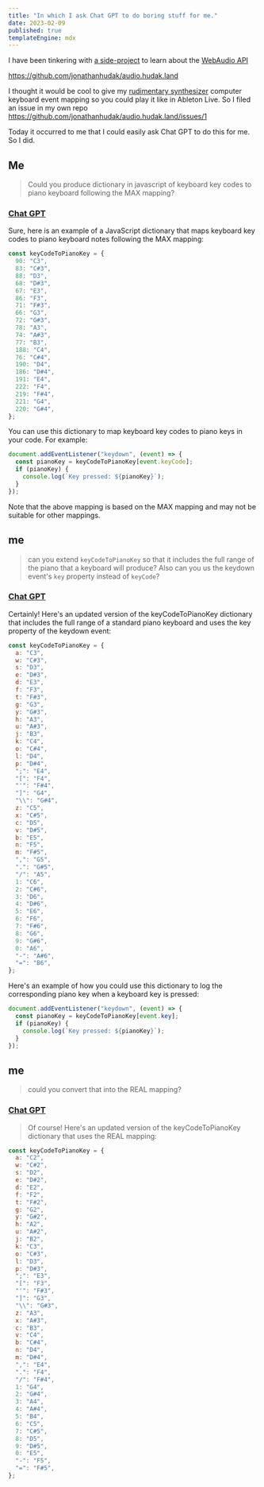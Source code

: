 ```yaml
---
title: "In which I ask Chat GPT to do boring stuff for me."
date: 2023-02-09
published: true
templateEngine: mdx
---
```


I have been tinkering with [a side-project](https://github.com/jonathanhudak/audio.hudak.land) to learn about the [WebAudio API](https://developer.mozilla.org/en-US/docs/Web/API/Web_Audio_API)

https://github.com/jonathanhudak/audio.hudak.land

I thought it would be cool to give my [rudimentary synthesizer](https://jonathanhudak.github.io/audio.hudak.land/) computer keyboard event mapping so you could play it like in Ableton Live. So I filed an issue in my own repo https://github.com/jonathanhudak/audio.hudak.land/issues/1

Today it occurred to me that I could easily ask Chat GPT to do this for me. So I did.

## Me

> Could you produce dictionary in javascript of keyboard key codes to piano keyboard following the MAX mapping?

### [Chat GPT](https://chat.openai.com/chat/)

Sure, here is an example of a JavaScript dictionary that maps keyboard key codes to piano keyboard notes following the MAX mapping:

```javascript
const keyCodeToPianoKey = {
  90: "C3",
  83: "C#3",
  88: "D3",
  68: "D#3",
  67: "E3",
  86: "F3",
  71: "F#3",
  66: "G3",
  72: "G#3",
  78: "A3",
  74: "A#3",
  77: "B3",
  188: "C4",
  76: "C#4",
  190: "D4",
  186: "D#4",
  191: "E4",
  222: "F4",
  219: "F#4",
  221: "G4",
  220: "G#4",
};
```

You can use this dictionary to map keyboard key codes to piano keys in your code. For example:

```javascript
document.addEventListener("keydown", (event) => {
  const pianoKey = keyCodeToPianoKey[event.keyCode];
  if (pianoKey) {
    console.log(`Key pressed: ${pianoKey}`);
  }
});
```

Note that the above mapping is based on the MAX mapping and may not be suitable for other mappings.

## me

> can you extend `keyCodeToPianoKey` so that it includes the full range of the piano that a keyboard will produce? Also can you us the keydown event's `key` property instead of `keyCode`?

### [Chat GPT](https://chat.openai.com/chat/)

Certainly! Here's an updated version of the keyCodeToPianoKey dictionary that includes the full range of a standard piano keyboard and uses the key property of the keydown event:

```javascript
const keyCodeToPianoKey = {
  a: "C3",
  w: "C#3",
  s: "D3",
  e: "D#3",
  d: "E3",
  f: "F3",
  t: "F#3",
  g: "G3",
  y: "G#3",
  h: "A3",
  u: "A#3",
  j: "B3",
  k: "C4",
  o: "C#4",
  l: "D4",
  p: "D#4",
  ";": "E4",
  "[": "F4",
  "'": "F#4",
  "]": "G4",
  "\\": "G#4",
  z: "C5",
  x: "C#5",
  c: "D5",
  v: "D#5",
  b: "E5",
  n: "F5",
  m: "F#5",
  ",": "G5",
  ".": "G#5",
  "/": "A5",
  1: "C6",
  2: "C#6",
  3: "D6",
  4: "D#6",
  5: "E6",
  6: "F6",
  7: "F#6",
  8: "G6",
  9: "G#6",
  0: "A6",
  "-": "A#6",
  "=": "B6",
};
```

Here's an example of how you could use this dictionary to log the corresponding piano key when a keyboard key is pressed:

```javascript
document.addEventListener("keydown", (event) => {
  const pianoKey = keyCodeToPianoKey[event.key];
  if (pianoKey) {
    console.log(`Key pressed: ${pianoKey}`);
  }
});
```

## me

> could you convert that into the REAL mapping?

### [Chat GPT](https://chat.openai.com/chat/)

> Of course! Here's an updated version of the keyCodeToPianoKey dictionary that uses the REAL mapping:

```javascript
const keyCodeToPianoKey = {
  a: "C2",
  w: "C#2",
  s: "D2",
  e: "D#2",
  d: "E2",
  f: "F2",
  t: "F#2",
  g: "G2",
  y: "G#2",
  h: "A2",
  u: "A#2",
  j: "B2",
  k: "C3",
  o: "C#3",
  l: "D3",
  p: "D#3",
  ";": "E3",
  "[": "F3",
  "'": "F#3",
  "]": "G3",
  "\\": "G#3",
  z: "A3",
  x: "A#3",
  c: "B3",
  v: "C4",
  b: "C#4",
  n: "D4",
  m: "D#4",
  ",": "E4",
  ".": "F4",
  "/": "F#4",
  1: "G4",
  2: "G#4",
  3: "A4",
  4: "A#4",
  5: "B4",
  6: "C5",
  7: "C#5",
  8: "D5",
  9: "D#5",
  0: "E5",
  "-": "F5",
  "=": "F#5",
};
```
